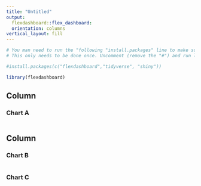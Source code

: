 ```yaml
---
title: "Untitled"
output: 
  flexdashboard::flex_dashboard:
  orientation: columns
vertical_layout: fill
---
```

  
```r
# You man need to run the "following "install.packages" line to make sure you have the necessary packages.
# This only needs to be done once. Uncomment (remove the "#") and run line 13. Then you can comment out the line again.

#install.packages(c("flexdashboard","tidyverse", "shiny"))

library(flexdashboard)
```

Column {data-width=650}
-----------------------------------------------------------------------
  
### Chart A
  
```r

```

Column {data-width=350}
-----------------------------------------------------------------------
  
### Chart B
  
```r

```

### Chart C

```r

```


